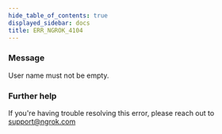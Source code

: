 ```yaml
---
hide_table_of_contents: true
displayed_sidebar: docs
title: ERR_NGROK_4104
---
```


### Message

User name must not be empty.

### Further help

If you're having trouble resolving this error, please reach out to [support@ngrok.com](mailto:support@ngrok.com?subject=Help%20with%20ERR_NGROK_4104)
